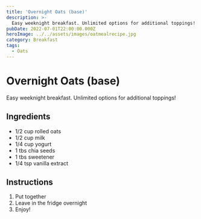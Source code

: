 ```yaml
---
title: 'Overnight Oats (base)'
description: >-
  Easy weeknight breakfast. Unlimited options for additional toppings!
pubDate: 2022-07-01T22:00:00.000Z   
heroImage: ../../assets/images/oatmealrecipe.jpg
category: Breakfast
tags: 
  - Oats
---
```



# Overnight Oats (base)

Easy weeknight breakfast. Unlimited options for additional toppings!

## Ingredients

- 1/2 cup rolled oats
- 1/2 cup milk
- 1/4 cup yogurt
- 1 tbs chia seeds
- 1 tbs sweetener
- 1/4 tsp vanilla extract



## Instructions

1. Put together
2. Leave in the fridge overnight
3. Enjoy!

